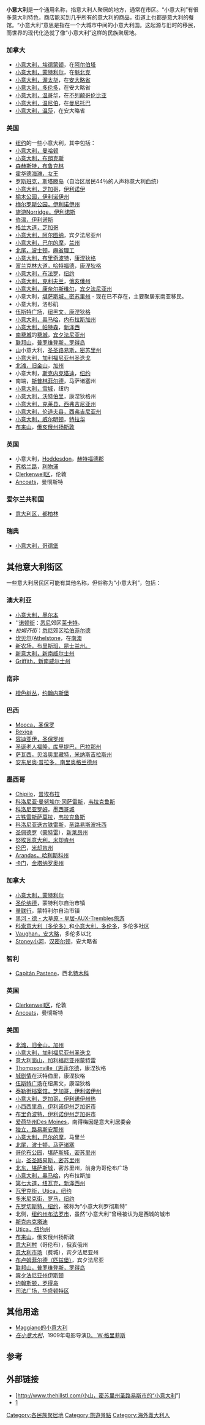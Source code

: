 {{citation style|time=2014-07-10T09:44:01+00:00}}
{{refimprove|time=2014-07-10T09:44:01+00:00}}
'''小意大利'''是一个通用名称，指意大利人聚居的地方，通常在市区。“小意大利”有很多意大利特色，商店能买到几乎所有的意大利的商品，街道上也都是意大利的餐馆。“小意大利”意思是指在一个大城市中间的小意大利国。这起源与旧时的移民，而世界的现代化造就了像“小意大利”这样的民族聚居地。

===加拿大=== 
*[[小意大利，埃德蒙顿|小意大利，埃德蒙顿]]，在[[阿尔伯塔|阿尔伯塔]] 
*[[小意大利，蒙特利尔|小意大利，蒙特利尔]]，在[[魁北克|魁北克]] 
*[[小意大利，渥太华|小意大利，渥太华]]，在[[安大略省|安大略省]] 
*[[小意大利，多伦多|小意大利，多伦多]]，在安大略省 
*[[小意大利，温哥华|小意大利，温哥华]]，在[[不列颠哥伦比亚|不列颠哥伦比亚]] 
*[[小意大利，温尼伯|小意大利，温尼伯]]，在[[曼尼托巴|曼尼托巴]] 
*[[温莎邻近地区，安大略省＃小意大利|小意大利，温莎]]，在安大略省 

===美国=== 
*[[纽约|纽约]]的一些小意大利，其中包括： 
*[[小意大利_(曼哈顿)|小意大利，曼哈顿]] 
*[[亚瑟大道，布朗克斯|小意大利，布朗克斯]] 
*[[森赫斯特，布鲁克林|森赫斯特，布鲁克林]] 
*[[霍华德海滩，女王|霍华德海滩，女王]] 
*[[罗斯班克，斯塔滕岛|罗斯班克，斯塔滕岛]]（自治区居民44％的人声称意大利血统） 
*[[小意大利，芝加哥|小意大利，芝加哥]]，[[伊利诺伊|伊利诺伊]] 
*[[榆木公园，伊利诺伊州|榆木公园，伊利诺伊州]] 
*[[梅尔罗斯公园，伊利诺伊州|梅尔罗斯公园，伊利诺伊州]] 
*[[旅游Norridge，伊利诺斯|旅游Norridge，伊利诺斯]] 
*[[伯温，伊利诺斯|伯温，伊利诺斯]] 
*[[格兰大道（芝加哥）|格兰大道，芝加哥]] 
*[[阿尔图纳，宾夕法尼亚州|小意大利，阿尔图纳]]，宾夕法尼亚州 
*[[小意大利，巴尔的摩|小意大利，巴尔的摩]]，[[兰州|兰州]] 
*[[北尾，波士顿|北尾，波士顿]]，[[麻省理工|麻省理工]] 
*[[小意大利，布里奇波特|小意大利，布里奇波特]]，[[康涅狄格|康涅狄格]]
*[[富兰克林大道，哈特福德|富兰克林大道，哈特福德]]，[[康涅狄格|康涅狄格]] 
*[[运河街（布法罗）|小意大利，布法罗]]，[[纽约|纽约]] 
*[[小意大利，克利夫兰|小意大利，克利夫兰]]，[[俄亥俄州|俄亥俄州]] 
*[[小意大利，康奈尔斯维尔|小意大利，康奈尔斯维尔]]，[[宾夕法尼亚州|宾夕法尼亚州]] 
*小意大利，[[堪萨斯城，密苏里州|堪萨斯城，密苏里州]] - 现在已不存在，主要聚居东南亚移民。 
*小意大利，洛杉矶
*[[伍斯特广场|伍斯特广场]]，[[纽黑文，康涅狄格|纽黑文，康涅狄格]] 
*[[小意大利，奥马哈|小意大利，奥马哈]]，[[内布拉斯加州|内布拉斯加州]] 
*[[小意大利，帕特森|小意大利，帕特森]]，[[新泽西|新泽西]]
*[[南费城|南费城]]的[[费城|费城]]，[[宾夕法尼亚州|宾夕法尼亚州]] 
*[[联邦山，普罗维登斯，罗得岛州|联邦山]]，[[普罗维登斯，罗得岛|普罗维登斯，罗得岛]] 
* [[本山，圣路易斯|山]]小意大利，[[圣圣路易斯，密苏里州|圣圣路易斯，密苏里州]] 
*[[小意大利，加利福尼亚州圣迭戈|小意大利，加利福尼亚州圣迭戈]] 
*[[北滩，旧金山|北滩，旧金山]]，[[加州|加州]] 
*小意大利，[[斯克内克塔迪|斯克内克塔迪]]，[[纽约|纽约]] 
*南端，[[马萨诸塞州斯普林菲尔德|斯普林菲尔德]]，马萨诸塞州 
*[[小意大利，雪城|小意大利，雪城]]，纽约 
*[[小意大利，沃特伯里|小意大利，沃特伯里]]，康涅狄格州 
*[[小意大利，克莱县，西弗吉尼亚州|小意大利，克莱县，西弗吉尼亚州]] 
*[[小意大利，伦道夫县，西弗吉尼亚州|小意大利，伦道夫县，西弗吉尼亚州]] 
*[[小意大利，威尔明顿|小意大利，威尔明顿]]，[[特拉华|特拉华]] 
*[[布来山|布来山]]，[[俄亥俄州扬斯敦|俄亥俄州扬斯敦]]

===英国=== 
*小意大利，[[Hoddesdon|Hoddesdon]]，[[赫特福德郡|赫特福德郡]] 
*[[苏格兰路|苏格兰路]]，[[利物浦|利物浦]]
*[[Clerkenwell区|Clerkenwell区]]，伦敦 
*[[Ancoats|Ancoats]]，曼彻斯特

===爱尔兰共和国=== 
*[[意大利区，都柏林|意大利区，都柏林]] 

===瑞典=== 
*[[小意大利，哥德堡|小意大利，哥德堡]] 

==其他意大利街区== 
一些意大利居民区可能有其他名称，但俗称为“小意大利”，包括： 

===澳大利亚=== 
*[[小意大利，墨尔本|小意大利，墨尔本]] 
*''[[诺顿街，悉尼|诺顿街]]：[[悉尼|悉尼]]郊区[[Leichhardt，新南威尔士州|莱卡特]]。 
*''拉姆齐街''：[[悉尼|悉尼]]郊区[[哈伯菲尔德，新南威尔士州|哈伯菲尔德]] 
*[[坎贝尔，南澳大利亚|坎贝尔]]/[[Athelstone|Athelstone]]，在[[南澳州|南澳]] 
*[[新农场，昆士兰州|新农场，布里斯班，昆士兰州。]] 
*[[新意大利，新南威尔士州|新意大利，新南威尔士州]] 
*[[Griffith，新南威尔士州|Griffith，新南威尔士州]]

===南非=== 
*[[橙色树丛，南非|橙色树丛]]，[[约翰内斯堡|约翰内斯堡]] 

===巴西=== 
*[[Mooca（圣保罗地区）|Mooca，圣保罗]] 
*[[东堤（圣保罗地区）|Bexiga]] 
*[[容迪亚伊|容迪亚伊，圣保罗州]] 
*[[地标库里蒂巴＃圣诞老人福隆|圣诞老人福隆，库里提巴，巴拉那州]] 
*[[萨瓦西|萨瓦西，贝洛奥里藏特，米纳斯吉拉斯州]] 
*[[安东尼奥·普拉多|安东尼奥·普拉多，南里奥格兰德州]] 

===墨西哥===
*[[Chipilo|Chipilo]]，[[普埃布拉|普埃布拉]] 
*[[科洛尼亚·曼努埃尔·冈萨雷斯|科洛尼亚·曼努埃尔·冈萨雷斯]]，[[韦拉克鲁斯|韦拉克鲁斯]] 
*[[科洛尼亚罗姆|科洛尼亚罗姆]]，[[墨西哥城|墨西哥城]]
*[[古铁雷斯萨莫拉|古铁雷斯萨莫拉]]，[[韦拉克鲁斯|韦拉克鲁斯]] 
*[[科洛尼亚迭古铁雷斯|科洛尼亚迭古铁雷斯]]，[[圣路易斯波托西|圣路易斯波托西]] 
*[[圣佩德罗加尔加西亚|圣佩德罗]]（[[蒙特雷|蒙特雷]]），[[新莱昂州|新莱昂州]] 
*[[努埃瓦意大利，米却肯州|努埃瓦意大利，米却肯州]] 
*[[伦巴|伦巴]]，[[米却肯州|米却肯州]] 
*[[Arandas，哈利斯科州|Arandas，哈利斯科州]] 
*[[卡门|卡门]]，[[金塔纳罗奥州|金塔纳罗奥州]] 

===加拿大=== 
*[[小意大利，蒙特利尔|小意大利，蒙特利尔]] 
*[[圣伦纳德，魁北克|圣伦纳德]]，蒙特利尔自治市镇
*[[拉萨尔，魁北克|量联行]]，蒙特利尔自治市镇
*[[黑河_-_德_-_大草原_-_皇居-AUX-Trembles旅游|黑河 - 德 - 大草原 - 皇居-AUX-Trembles旅游]]
*[[科索意大利（多伦多）|科索意大利（多伦多）]]和[[小意大利，多伦多|小意大利，多伦多]]，多伦多社区 
*[[Vaughan，安大略|Vaughan，安大略]]，多伦多以北
*[[斯托尼溪，安大略省|Stoney小河]]，[[安大略省汉密尔顿|汉密尔顿]]，安大略省

=== 智利===

*[[Capitán_Pastene|Capitán Pastene]]，西北[[特木科|特木科]] 

===英国=== 
*[[Clerkenwell区|Clerkenwell区]]，伦敦 
*[[Ancoats|Ancoats]]，曼彻斯特 

===美国=== 
*[[北滩，旧金山，加州|北滩，旧金山，加州]] 
*[[小意大利，加利福尼亚州圣迭戈|小意大利，加利福尼亚州圣迭戈]] 
*[[意大利面山，加利福尼亚州蒙特雷|意大利面山，加利福尼亚州蒙特雷]] 
*[[Thompsonville（恩菲尔德|Thompsonville（恩菲尔德]]，康涅狄格 
*[[城剧情|城剧情]]在沃特伯里，康涅狄格 
*[[伍斯特广场|伍斯特广场]]在纽黑文，康涅狄格 
*[[泰勒街档案馆，芝加哥，伊利诺伊州|泰勒街档案馆，芝加哥，伊利诺伊州]]
*[[小意大利，芝加哥，伊利诺伊州热|小意大利，芝加哥，伊利诺伊州热]]
*[[小西西里岛，伊利诺伊州芝加哥市|小西西里岛，伊利诺伊州芝加哥市]] 
*[[布里奇波特，伊利诺伊州芝加哥市|布里奇波特，伊利诺伊州芝加哥市]] 
*[[爱荷华州Des_Moines|爱荷华州Des Moines]]，南得梅因是意大利居委会 
*[[独立，路易斯安那州|独立，路易斯安那州]] 
*[[小意大利，巴尔的摩|小意大利，巴尔的摩]]，马里兰 
*[[北尾，波士顿，马萨诸塞|北尾，波士顿，马萨诸塞]] 
*[[哥伦布公园，堪萨斯城|哥伦布公园]]，[[堪萨斯城，密苏里州|堪萨斯城，密苏里州]] 
* [[本山，圣路易斯|山]]，[[圣圣路易斯，密苏里州|圣圣路易斯，密苏里州]] 
*[[北东，堪萨斯城|北东，堪萨斯城]]，密苏里州，前身为哥伦布广场 
*[[小意大利（奥马哈）|小意大利，奥马哈]]，内布拉斯加 
*[[第七大道，纽瓦克，新泽西州|第七大道，纽瓦克，新泽西州]] 
*[[瓦里克街，Utica，纽约|瓦里克街，Utica，纽约]] 
*[[多米尼克街，罗马，纽约|多米尼克街，罗马，纽约]] 
*[[东罗切斯特，纽约|东罗切斯特，纽约]]，被称为“小意大利罗彻斯特”
*北侧，[[纽约州布法罗市|纽约州布法罗市]]，虽然“小意大利”曾经被认为是西城的城市 
*[[斯克内克塔迪|斯克内克塔迪]]
*[[Utica，纽约州|Utica，纽约州]]
*[[布来山|布来山]]，俄亥俄州扬斯敦 
*[[意大利村|意大利村]]（哥伦布），俄亥俄州 
*[[意大利市场|意大利市场]]（费城），宾夕法尼亚州 
*[[布卢姆菲尔德（匹兹堡）|布卢姆菲尔德（匹兹堡）]]，宾夕法尼亚 
*[[联邦山，普罗维登斯，罗得岛|联邦山，普罗维登斯，罗得岛]] 
*[[宾夕法尼亚州伊斯顿|宾夕法尼亚州伊斯顿]] 
*[[约翰斯顿，罗得岛|约翰斯顿，罗得岛]]
*[[司法广场，华盛顿特区|司法广场，华盛顿特区]]  

==其他用途== 
*[[Maggiano的小意大利|Maggiano的小意大利]] 
*''[[在小意大利|在小意大利]]''，1909年电影导演[[D。_W·格里菲斯|D。 W·格里菲斯]]

==参考== 
{{reflist}} 

==外部链接== 
*[http://www.thehillstl.com/小山，密苏里州圣路易斯市的“小意大利”]{{dead link|date=2017年12月 |bot=InternetArchiveBot |fix-attempted=yes }} 
*[http://www.littleitalynyc.com纽约市的小意大利]{{dead link|date=2017年12月 |bot=InternetArchiveBot |fix-attempted=yes }} 

[[Category:各民族聚居地|Category:各民族聚居地]]
[[Category:旅遊景點|Category:旅遊景點]]
[[Category:海外義大利人|Category:海外義大利人]]